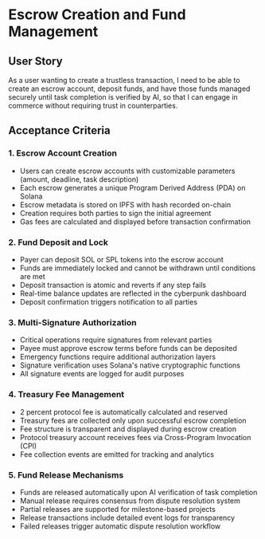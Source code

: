# Escrow Creation and Fund Management

## User Story

As a user wanting to create a trustless transaction, I need to be able to create an escrow account, deposit funds, and have those funds managed securely until task completion is verified by AI, so that I can engage in commerce without requiring trust in counterparties.

## Acceptance Criteria

### 1. Escrow Account Creation
- Users can create escrow accounts with customizable parameters (amount, deadline, task description)
- Each escrow generates a unique Program Derived Address (PDA) on Solana
- Escrow metadata is stored on IPFS with hash recorded on-chain
- Creation requires both parties to sign the initial agreement
- Gas fees are calculated and displayed before transaction confirmation

### 2. Fund Deposit and Lock
- Payer can deposit SOL or SPL tokens into the escrow account
- Funds are immediately locked and cannot be withdrawn until conditions are met
- Deposit transaction is atomic and reverts if any step fails
- Real-time balance updates are reflected in the cyberpunk dashboard
- Deposit confirmation triggers notification to all parties

### 3. Multi-Signature Authorization
- Critical operations require signatures from relevant parties
- Payee must approve escrow terms before funds can be deposited
- Emergency functions require additional authorization layers
- Signature verification uses Solana's native cryptographic functions
- All signature events are logged for audit purposes

### 4. Treasury Fee Management
- 2 percent protocol fee is automatically calculated and reserved
- Treasury fees are collected only upon successful escrow completion
- Fee structure is transparent and displayed during escrow creation
- Protocol treasury account receives fees via Cross-Program Invocation (CPI)
- Fee collection events are emitted for tracking and analytics

### 5. Fund Release Mechanisms
- Funds are released automatically upon AI verification of task completion
- Manual release requires consensus from dispute resolution system
- Partial releases are supported for milestone-based projects
- Release transactions include detailed event logs for transparency
- Failed releases trigger automatic dispute resolution workflow